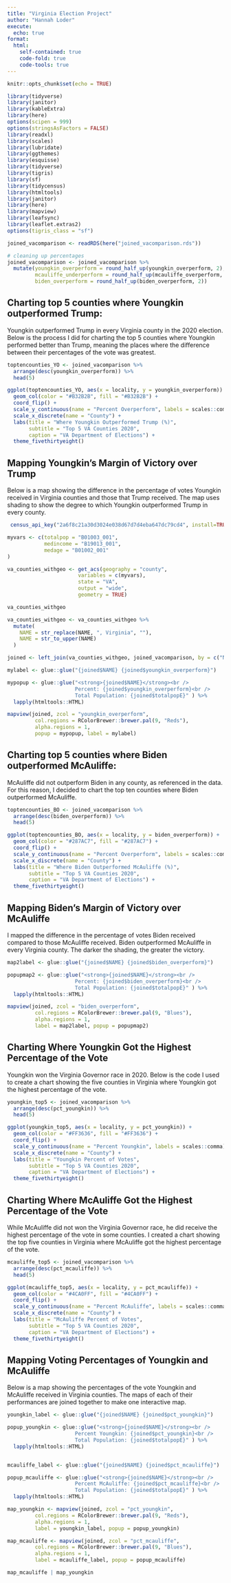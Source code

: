 ```yaml
---
title: "Virginia Election Project"
author: "Hannah Loder"
execute:
  echo: true
format:
  html:
    self-contained: true
    code-fold: true
    code-tools: true
---
```


```r
knitr::opts_chunk$set(echo = TRUE)

library(tidyverse)
library(janitor)
library(kableExtra)
library(here)
options(scipen = 999)
options(stringsAsFactors = FALSE)
library(readxl) 
library(scales)
library(lubridate)
library(ggthemes)
library(esquisse)
library(tidyverse)
library(tigris)
library(sf)
library(tidycensus)
library(htmltools)
library(janitor)
library(here)
library(mapview)
library(leafsync)
library(leaflet.extras2)
options(tigris_class = "sf")

joined_vacomparison <- readRDS(here("joined_vacomparison.rds"))

```

```r
# cleaning up percentages 
joined_vacomparison <- joined_vacomparison %>% 
  mutate(youngkin_overperform = round_half_up(youngkin_overperform, 2),
         mcauliffe_underperform = round_half_up(mcauliffe_overperform, 2), 
         biden_overperform = round_half_up(biden_overperform, 2))
```

## Charting top 5 counties where Youngkin outperformed Trump:

Youngkin outperformed Trump in every Virginia county in the 2020 election. Below is the process I did for charting the top 5 counties where Youngkin performed better than Trump, meaning the places where the difference between their percentages of the vote was greatest.

```r
toptencounties_YO <- joined_vacomparison %>% 
  arrange(desc(youngkin_overperform)) %>% 
  head(5)
```

```r
ggplot(toptencounties_YO, aes(x = locality, y = youngkin_overperform)) +
  geom_col(color = "#B32B2B", fill = "#B32B2B") +
  coord_flip() +
  scale_y_continuous(name = "Percent Overperform", labels = scales::comma) +
  scale_x_discrete(name = "County") +
  labs(title = "Where Youngkin Outperformed Trump (%)", 
       subtitle = "Top 5 VA Counties 2020",
       caption = "VA Department of Elections") +
  theme_fivethirtyeight()
```

## Mapping Youngkin's Margin of Victory over Trump

Below is a map showing the difference in the percentage of votes Youngkin received in Virginia counties and those that Trump received. The map uses shading to show the degree to which Youngkin outperformed Trump in every county.

```r
 census_api_key("2a6f8c21a30d3024e038d67d7d4eba647dc79cd4", install=TRUE, overwrite=TRUE) 
```

```r
myvars <- c(totalpop = "B01003_001",
            medincome = "B19013_001",
            medage = "B01002_001"
)
```

```r
va_counties_withgeo <- get_acs(geography = "county",
                       variables = c(myvars),
                       state = "VA",
                       output = "wide",
                       geometry = TRUE)

va_counties_withgeo
```

```r
va_counties_withgeo <- va_counties_withgeo %>% 
  mutate(
    NAME = str_replace(NAME, ", Virginia", ""),
    NAME = str_to_upper(NAME)
  )
```

```r
joined <- left_join(va_counties_withgeo, joined_vacomparison, by = c("NAME" = "locality"))
```

```r

mylabel <- glue::glue("{joined$NAME} {joined$youngkin_overperform}")

mypopup <- glue::glue("<strong>{joined$NAME}</strong><br />
                      Percent: {joined$youngkin_overperform}<br />
                      Total Population: {joined$totalpopE}" ) %>% 
  lapply(htmltools::HTML)

mapview(joined, zcol = "youngkin_overperform", 
         col.regions = RColorBrewer::brewer.pal(9, "Reds"), 
         alpha.regions = 1,
         popup = mypopup, label = mylabel)

```

## Charting top 5 counties where Biden outperformed McAuliffe:

McAuliffe did not outperform Biden in any county, as referenced in the data. For this reason, I decided to chart the top ten counties where Biden outperformed McAuliffe.

```r
toptencounties_BO <- joined_vacomparison %>% 
  arrange(desc(biden_overperform)) %>% 
  head(5)
```

```r
ggplot(toptencounties_BO, aes(x = locality, y = biden_overperform)) +
  geom_col(color = "#287AC7", fill = "#287AC7") +
  coord_flip() +
  scale_y_continuous(name = "Percent Overperform", labels = scales::comma) +
  scale_x_discrete(name = "County") +
  labs(title = "Where Biden Outperformed McAuliffe (%)", 
       subtitle = "Top 5 VA Counties 2020",
       caption = "VA Department of Elections") +
  theme_fivethirtyeight()
```

## Mapping Biden's Margin of Victory over McAuliffe

I mapped the difference in the percentage of votes Biden received compared to those McAuliffe received. Biden outperformed McAuliffe in every Virginia county. The darker the shading, the greater the victory.

```r
map2label <- glue::glue("{joined$NAME} {joined$biden_overperform}")

popupmap2 <- glue::glue("<strong>{joined$NAME}</strong><br />
                      Percent: {joined$biden_overperform}<br />
                      Total Population: {joined$totalpopE}" ) %>% 
  lapply(htmltools::HTML)

mapview(joined, zcol = "biden_overperform", 
         col.regions = RColorBrewer::brewer.pal(9, "Blues"), 
         alpha.regions = 1,
         label = map2label, popup = popupmap2)
```

## Charting Where Youngkin Got the Highest Percentage of the Vote

Youngkin won the Virginia Governor race in 2020. Below is the code I used to create a chart showing the five counties in Virginia where Youngkin got the highest percentage of the vote.

```r
youngkin_top5 <- joined_vacomparison %>% 
  arrange(desc(pct_youngkin)) %>% 
  head(5)
```

```r
ggplot(youngkin_top5, aes(x = locality, y = pct_youngkin)) +
  geom_col(color = "#FF3636", fill = "#FF3636") +
  coord_flip() +
  scale_y_continuous(name = "Percent Youngkin", labels = scales::comma) +
  scale_x_discrete(name = "County") +
  labs(title = "Youngkin Percent of Votes", 
       subtitle = "Top 5 VA Counties 2020",
       caption = "VA Department of Elections") +
  theme_fivethirtyeight()
```

## Charting Where McAuliffe Got the Highest Percentage of the Vote

While McAuliffe did not won the Virginia Governor race, he did receive the highest percentage of the vote in some counties. I created a chart showing the top five counties in Virginia where McAuliffe got the highest percentage of the vote.

```r
mcauliffe_top5 <- joined_vacomparison %>% 
  arrange(desc(pct_mcauliffe)) %>% 
  head(5)
```

```r
ggplot(mcauliffe_top5, aes(x = locality, y = pct_mcauliffe)) +
  geom_col(color = "#4CA0FF", fill = "#4CA0FF") +
  coord_flip() +
  scale_y_continuous(name = "Percent McAuliffe", labels = scales::comma) +
  scale_x_discrete(name = "County") +
  labs(title = "McAuliffe Percent of Votes", 
       subtitle = "Top 5 VA Counties 2020",
       caption = "VA Department of Elections") +
  theme_fivethirtyeight()
```

## Mapping Voting Percentages of Youngkin and McAuliffe

Below is a map showing the percentages of the vote Youngkin and McAuliffe received in Virginia counties. The maps of each of their performances are joined together to make one interactive map.

```r

youngkin_label <- glue::glue("{joined$NAME} {joined$pct_youngkin}")

popup_youngkin <- glue::glue("<strong>{joined$NAME}</strong><br />
                      Percent Youngkin: {joined$pct_youngkin}<br />
                      Total Population: {joined$totalpopE}" ) %>% 
  lapply(htmltools::HTML)


mcauliffe_label <- glue::glue("{joined$NAME} {joined$pct_mcauliffe}")

popup_mcauliffe <- glue::glue("<strong>{joined$NAME}</strong><br />
                      Percent McAuliffe: {joined$pct_mcauliffe}<br />
                      Total Population: {joined$totalpopE}" ) %>% 
  lapply(htmltools::HTML)

map_youngkin <- mapview(joined, zcol = "pct_youngkin", 
         col.regions = RColorBrewer::brewer.pal(9, "Reds"), 
         alpha.regions = 1, 
         label = youngkin_label, popup = popup_youngkin)

map_mcauliffe <- mapview(joined, zcol = "pct_mcauliffe", 
         col.regions = RColorBrewer::brewer.pal(9, "Blues"), 
         alpha.regions = 1, 
         label = mcauliffe_label, popup = popup_mcauliffe)

map_mcauliffe | map_youngkin

```

